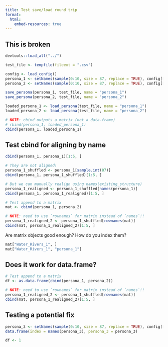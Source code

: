 ```yaml
---
title: Test save/load round trip
format:
  html:
    embed-resources: true
---
```


## This is broken

```r
devtools::load_all("../")

test_file <- tempfile(fileext = ".csv")

config <- load_config()
persona_1 <- setNames(sample(0:10, size = 87, replace = TRUE), config[["Name"]])
persona_2 <- setNames(sample(0:10, size = 87, replace = TRUE), config[["Name"]])

save_persona(persona_1, test_file, name = "persona_1")
save_persona(persona_2, test_file, name = "persona_2")

loaded_persona_1 <- load_persona(test_file, name = "persona_1")
loaded_persona_2 <- load_persona(test_file, name = "persona_2")

# NOTE: cbind outputs a matrix (not a data.frame)
# rbind(persona_1, loaded_persona_1)
cbind(persona_1, loaded_persona_1)
```

## Test cbind for aligning by name

```r
cbind(persona_1, persona_1)[1:5, ]

# They are not aligned!
persona_1_shuffled <- persona_1[sample.int(87)]
cbind(persona_1, persona_1_shuffled)[1:5, ]

# But we can manually realign using names(existing_structure)
persona_1_realigned <- persona_1_shuffled[names(persona_1)]
cbind(persona_1, persona_1_realigned)[1:5, ]
```

```r
# Test append to a matrix
mat <- cbind(persona_1, persona_2)

# NOTE: need to use `rownames` for matrix instead of `names`!!
persona_1_realigned_2 <- persona_1_shuffled[rownames(mat)]
cbind(mat, persona_1_realigned_2)[1:5, ]
```

Are matrix objects good enough?
How do you index them?

```r
mat["Water_Rivers_1", ]
mat["Water_Rivers_1", "persona_1"]
```

## Does it work for data.frame?

```r
# Test append to a matrix
df <- as.data.frame(cbind(persona_1, persona_2))

# NOTE: need to use `rownames` for matrix instead of `names`!!
persona_1_realigned_2 <- persona_1_shuffled[rownames(mat)]
cbind(mat, persona_1_realigned_2)[1:5, ]
```

## Testing a potential fix

```r
persona_3 <- setNames(sample(0:10, size = 87, replace = TRUE), config[["Name"]])
data.frame(index = names(persona_3), persona_3 = persona_3)
```

```r
df <- 1
```
